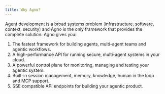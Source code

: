 ```yaml
---
title: Why Agno?
---
```


Agent development is a broad systems problem (infrastructure, software, context, security) and Agno is the only framework that provides the complete solution. Agno gives you:

1. The fastest framework for building agents, multi-agent teams and agentic workflows.
2. A high-performance API for running secure, multi-agent systems in your cloud.
3. A powerful control plane for monitoring, managing and testing your agentic system.
4. Built-in session management, memory, knowledge, human in the loop and MCP support.
5. SSE compatible API endpoints for building your agentic product.
